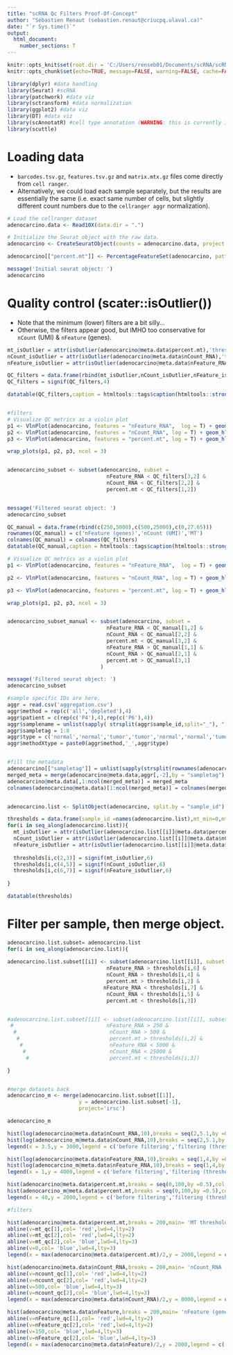 ---
title: "scRNA Qc Filters Proof-Of-Concept"
author: "Sébastien Renaut (sebastien.renaut@criucpq.ulaval.ca)"
date: "`r Sys.time()`"
output:
  html_document:
    number_sections: T
---

```{r, setup,echo=FALSE}
knitr::opts_knit$set(root.dir = 'C:/Users/renseb01/Documents/scRNA/scRNA_lung_adeno/data/aggr3018_3019_3027_3028/filtered_feature_bc_matrix')
knitr::opts_chunk$set(echo=TRUE, message=FALSE, warning=FALSE, cache=FALSE, cache.lazy=FALSE,timehook=TRUE)
```

```{r, requirements,echo=F}
library(dplyr) #data handling
library(Seurat) #scRNA
library(patchwork) #data viz
library(sctransform) #data normalization
library(ggplot2) #data viz
library(DT) #data viz
library(scAnnotatR) #cell type annotation (WARNING: this is currently installed via devtools::install_git('griss/scAnnotatr@develop'))
library(scuttle)
```


# Loading data  
  * `barcodes.tsv.gz`, `features.tsv.gz` and `matrix.mtx.gz` files come directly from  `cell ranger`.
  * Alternatively, we could load each sample separately, but the results are essentially the same (i.e. exact same number of cells, but slightly different count numbers due to the `cellranger aggr` normalization).
```{r initial_load,message = T}
# Load the cellranger dataset
adenocarcino.data <- Read10X(data.dir = ".")

# Initialize the Seurat object with the raw data. 
adenocarcino <- CreateSeuratObject(counts = adenocarcino.data, project = "adenocarcino")

adenocarcino[["percent.mt"]] <- PercentageFeatureSet(adenocarcino, pattern = "^MT-")
```


```{r initial object,message = T,echo = F}
message('Initial seurat object: ')
adenocarcino

```



# Quality control (scater::isOutlier()) 
  * Note that the minimum (lower) filters are a bit silly... 
  * Otherwise, the filters appear good, but IMHO too conservative for `nCount` (UMI) & `nFeature` (genes).
```{r qc,message  = T, fig.width = 11, fig.height=8,echo=F,eval = T}
mt_isOutlier = attr(isOutlier(adenocarcino@meta.data$percent.mt),'thresholds')
nCount_isOutlier = attr(isOutlier(adenocarcino@meta.data$nCount_RNA),'thresholds')
nFeature_isOutlier = attr(isOutlier(adenocarcino@meta.data$nFeature_RNA),'thresholds')

QC_filters = data.frame(rbind(mt_isOutlier,nCount_isOutlier,nFeature_isOutlier))
QC_filters = signif(QC_filters,4)

datatable(QC_filters,caption = htmltools::tags$caption(htmltools::strong("Filters as calculated by isOutlier()"), style="color:darkred"), options = list(dom = 't'))


#filters
# Visualize QC metrics as a violin plot
p1 <- VlnPlot(adenocarcino, features = "nFeature_RNA",  log = T) + geom_hline(yintercept = QC_filters[3,2],col = 'blue',linewidth =2) + theme(legend.position = 'none') 
p2 <- VlnPlot(adenocarcino, features = "nCount_RNA", log = T) + geom_hline(yintercept = QC_filters[2,2],col = 'blue',linewidth =2) + theme(legend.position = 'none')
p3 <- VlnPlot(adenocarcino, features = "percent.mt", log = T) + geom_hline(yintercept = QC_filters[1,2],col = 'blue',linewidth =2) + theme(legend.position = 'none')

wrap_plots(p1, p2, p3, ncol = 3)


adenocarcino_subset <- subset(adenocarcino, subset = 
                                nFeature_RNA < QC_filters[3,2] &
                                nCount_RNA < QC_filters[2,2] &
                                percent.mt < QC_filters[1,2])


message('Filtered seurat object: ')
adenocarcino_subset


```

```{r manual,fig.width = 11,echo =F, fig.height=8,eval = F}
QC_manual = data.frame(rbind(c(250,5000),c(500,25000),c(0,27.65)))
rownames(QC_manual) = c('nFeature (genes)','nCount (UMI)','MT')
colnames(QC_manual) = colnames(QC_filters)
datatable(QC_manual,caption = htmltools::tags$caption(htmltools::strong("Filters as calculated by isOutlier() and then modified manually"), style="color:darkred"), options = list(dom = 't'))

# Visualize QC metrics as a violin plot
p1 <- VlnPlot(adenocarcino, features = "nFeature_RNA",  log = T) + geom_hline(yintercept = QC_manual[1,1],col = 'blue',linewidth =2,linetype='dashed') + geom_hline(yintercept = QC_manual[1,2],col = 'blue',linewidth =2,linetype='dashed')+ theme(legend.position = 'none') 

p2 <- VlnPlot(adenocarcino, features = "nCount_RNA", log = T) + geom_hline(yintercept = QC_manual[2,1],col = 'blue',linewidth =2,linetype='dashed') + geom_hline(yintercept = QC_manual[2,2],col = 'blue',linewidth =2,linetype='dashed')+ theme(legend.position = 'none')

p3 <- VlnPlot(adenocarcino, features = "percent.mt", log = T) + geom_hline(yintercept = QC_manual[3,1],col = 'blue',linewidth =2,linetype=2) + geom_hline(yintercept = QC_manual[3,2],col = 'blue',linewidth =2,linetype='dashed')+ theme(legend.position = 'none')

wrap_plots(p1, p2, p3, ncol = 3)


adenocarcino_subset_manual <- subset(adenocarcino, subset = 
                                nFeature_RNA < QC_manual[1,2] &
                                nCount_RNA < QC_manual[2,2] &
                                percent.mt < QC_manual[3,2] &
                                nFeature_RNA > QC_manual[1,1] &
                                nCount_RNA > QC_manual[2,1] &
                                percent.mt > QC_manual[3,1]
                              )
```


```{r filtered,echo = F, message =T ,eval = F}
message('Filtered seurat object: ')
adenocarcino_subset
```


```{r isoulier per sample,echo = F}
#sample specific IDs are here.
aggr = read.csv('aggregation.csv')
aggr$method = rep(c('all','depleted'),4)
aggr$patient = c(rep(c('P4'),4),rep(c('P6'),4))
aggr$samplename = unlist(sapply( strsplit(aggr$sample_id,split="_"), "[", 1))
aggr$sampletag = 1:8
aggr$type = c('normal','normal','tumor','tumor','normal','normal','tumor','tumor')
aggr$methodXtype = paste0(aggr$method,'_',aggr$type)


#fill the metadata
adenocarcino[["sampletag"]] = unlist(sapply(strsplit(rownames(adenocarcino@meta.data),split="-"), "[", 2))
merged_meta = merge(adenocarcino@meta.data,aggr[,-2],by = "sampletag")
adenocarcino@meta.data[,1:ncol(merged_meta)] = merged_meta
colnames(adenocarcino@meta.data)[1:ncol(merged_meta)] = colnames(merged_meta)


adenocarcino.list <- SplitObject(adenocarcino, split.by = "sample_id")

thresholds = data.frame(sample_id =names(adenocarcino.list),mt_min=0,mt_max=0,nCount_min=0,nCount_max = 0,nFeature_min=0,nFeature_max=0)
for(i in seq_along(adenocarcino.list)){
  mt_isOutlier = attr(isOutlier(adenocarcino.list[[i]]@meta.data$percent.mt),'thresholds')
  nCount_isOutlier = attr(isOutlier(adenocarcino.list[[i]]@meta.data$nCount_RNA),'thresholds')
  nFeature_isOutlier = attr(isOutlier(adenocarcino.list[[i]]@meta.data$nFeature_RNA),'thresholds')
  
  thresholds[i,c(2,3)] = signif(mt_isOutlier,6)
  thresholds[i,c(4,5)] = signif(nCount_isOutlier,6)
  thresholds[i,c(6,7)] = signif(nFeature_isOutlier,6)
  
}

datatable(thresholds)
```

# Filter per sample, then merge object.
```{r filter per sample then merge,echo = F}
adenocarcino.list.subset= adenocarcino.list
for(i in seq_along(adenocarcino.list)){
  
adenocarcino.list.subset[[i]] <- subset(adenocarcino.list[[i]], subset = 
                                nFeature_RNA > thresholds[i,6] &
                                nCount_RNA > thresholds[i,4] &
                                percent.mt > thresholds[i,2] &
                               nFeature_RNA < thresholds[i,7] &
                                nCount_RNA < thresholds[i,5] &
                                percent.mt < thresholds[i,3])


#adenocarcino.list.subset[[i]] <- subset(adenocarcino.list[[i]], subset = 
 #                              nFeature_RNA > 250 &
  #                              nCount_RNA > 500 &
   #                             percent.mt > thresholds[i,2] &
    #                            nFeature_RNA < 5000 &
     #                           nCount_RNA < 25000 &
      #                          percent.mt < thresholds[i,3])

}


#merge datasets back
adenocarcino_m <- merge(adenocarcino.list.subset[[1]],
                       y = adenocarcino.list.subset[-1],
                       project='irsc')

adenocarcino_m
```

```{r beforeafter plots, fig.width = 11, fig.height=8,echo =F}
hist(log(adenocarcino@meta.data$nCount_RNA,10),breaks = seq(2,5.1,by =0.05),col = "darkred",main='nCount_RNA (UMI) filtering',xlab = 'log(Nb of UMIs per cell,10)')
hist(log(adenocarcino_m@meta.data$nCount_RNA,10),breaks = seq(2,5.1,by =0.05),col = "blue",add=T)
legend(x = 3.5,y = 3000,legend = c('before filtering','filtering (thresholds per sample)'),fill = c('darkred','blue')) 

hist(log(adenocarcino@meta.data$nFeature_RNA,10),breaks = seq(1,4,by =0.05),col = "darkred",main='nFeature_RNA (genes) filtering',xlab = 'log(Nb of genes per cell,10)')
hist(log(adenocarcino_m@meta.data$nFeature_RNA,10),breaks = seq(1,4,by =0.05),col = "blue",add=T)
legend(x = 1,y = 4000,legend = c('before filtering','filtering (thresholds per sample)'),fill = c('darkred','blue','yellow'))  

hist(adenocarcino@meta.data$percent.mt,breaks = seq(0,100,by =0.5),col = "darkred",main='MT percent filtering',xlab = 'MT percent')
hist(adenocarcino_m@meta.data$percent.mt,breaks = seq(0,100,by =0.5),col = "blue",add=T)
legend(x = 40,y = 2000,legend = c('before filtering','filtering (thresholds per sample)'),fill = c('darkred','blue')) 
```


```{r sandbox,message  = T,echo = F, eval = F, fig.width = 11, fig.height=8,echo=F}
#filters

hist(adenocarcino@meta.data$percent.mt,breaks = 200,main= 'MT thresholds')
abline(v=mt_qc[1],col= 'red',lwd=4,lty=2)
abline(v=mt_qc[2],col= 'red',lwd=4,lty=2)
abline(v=mt_qc[2],col= 'blue',lwd=4,lty=3)
abline(v=0,col= 'blue',lwd=4,lty=3)
legend(x = max(adenocarcino@meta.data$percent.mt)/2,y = 2000,legend = c('isOutlier thresholds','manual'),fill = c('red','blue'))

hist(adenocarcino@meta.data$nCount_RNA,breaks = 200,main= 'nCount_RNA (UMI) thresholds')
abline(v=ncount_qc[1],col= 'red',lwd=4,lty=2)
abline(v=ncount_qc[2],col= 'red',lwd=4,lty=2)
abline(v=500,col= 'blue',lwd=4,lty=3)
abline(v=ncount_qc[2],col= 'blue',lwd=4,lty=3)
legend(x = max(adenocarcino@meta.data$nCount_RNA)/2,y = 8000,legend = c('isOutlier thresholds','manual'),fill = c('red','blue'))

hist(adenocarcino@meta.data$nFeature,breaks = 200,main= 'nFeature (genes) thresholds')
abline(v=nFeature_qc[1],col= 'red',lwd=4,lty=2)
abline(v=nFeature_qc[2],col= 'red',lwd=4,lty=2)
abline(v=150,col= 'blue',lwd=4,lty=3)
abline(v=nFeature_qc[2],col= 'blue',lwd=4,lty=3)
legend(x = max(adenocarcino@meta.data$nFeature)/2,y = 2000,legend = c('isOutlier thresholds','manual'),fill = c('red','blue'))
```
